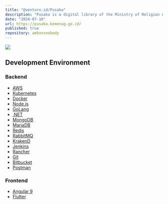 ```yaml
---
title: "@venturo.id/Pusaka"
description: "Pusaka is a digital library of the Ministry of Religion of the Republic of Indonesia. It contains various digital collections of religious books, manuscripts, and other religious materials"
date: "2024-07-10"
url: https://pusaka.kemenag.go.id/
published: true
repository: ambonxnobody
---
```



[![](https://ambonxnobody.vercel.app/projects/pusaka.png)](https://pusaka.kemenag.go.id/)

## Development Environment

### Backend
- [AWS](https://aws.amazon.com/)
- [Kubernetes](https://kubernetes.io/)
- [Docker](https://www.docker.com/)
- [Node.js](https://nodejs.org/)
- [GoLang](https://golang.org/)
- [.NET](https://dotnet.microsoft.com/)
- [MongoDB](https://www.mongodb.com/)
- [MariaDB](https://mariadb.org/)
- [Redis](https://redis.io/)
- [RabbitMQ](https://www.rabbitmq.com/)
- [KrakenD](https://www.krakend.io/)
- [Jenkins](https://www.jenkins.io/)
- [Rancher](https://rancher.com/)
- [Git](https://git-scm.com/)
- [Bitbucket](https://bitbucket.org/)
- [Postman](https://www.postman.com/)

### Frontend
- [Angular 9](https://angular.io/)
- [Flutter](https://flutter.dev/)
